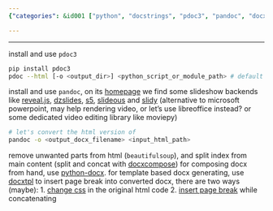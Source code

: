 ```yaml
---
{"categories": &id001 ["python", "docstrings", "pdoc3", "pandoc", "docxcompose", "documentation", "generation"], "category": "Python programming", "date": "2023-02-19 03:08:01", "description": "This article details a method to generate DOCX documents from Python docstrings. It explains the process of installing and using pdoc3, pandoc, and docxcompose to convert, clean, and compose the required files. The step-by-step guide ensures easy understanding and implementation for developers.", "tags": *id001, "title": "generate docx document from python docstring"}

---
```


------
install and use `pdoc3`
```bash
pip install pdoc3
pdoc --html [-o <output_dir>] <python_script_or_module_path> # default output directory of "html" is `./html`
```
install and use `pandoc`, on its [homepage](https://pandoc.org/) we find some slideshow backends like [reveal.js](https://revealjs.com/), [dzslides](https://github.com/paulrouget/dzslides), [s5](https://meyerweb.com/eric/tools/s5/), [slideous](https://goessner.net/articles/slideous/) and [slidy](https://www.w3.org/Talks/Tools/Slidy) (alternative to microsoft powerpoint, may help rendering video, or let's use libreoffice instead? or some dedicated video editing library like moviepy)
```bash
# let's convert the html version of
pandoc -o <output_docx_filename> <input_html_path>
```
remove unwanted parts from html (`beautifulsoup`), and split index from main content (split and concat with [docxcompose](https://github.com/4teamwork/docxcompose))
for composing docx from hand, use [python-docx](https://python-docx.readthedocs.io/en/latest/index.html). for template based docx generating, use [docxtpl](https://docxtpl.readthedocs.io/en/latest/)
to insert page break into converted docx, there are two ways (maybe):
1. [change css](https://www.techjunkie.com/how-to-use-page-breaks-in-html) in the original html code
2. [insert page break](https://github.com/4teamwork/docxcompose/issues/89) while concatenating
